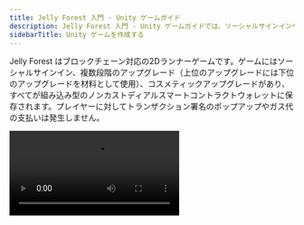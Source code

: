 ```yaml
---
title: Jelly Forest 入門 - Unity ゲームガイド
description: Jelly Forest 入門 - Unity ゲームガイドでは、ソーシャルサインインやアップグレード、コスメティックアイテムなどのブロックチェーン機能を備え、これらのアイテムがすべてスマートコントラクトウォレットに保存される2Dランナーゲームを紹介します。
sidebarTitle: Unity ゲームを作成する
---
```


Jelly Forest はブロックチェーン対応の2Dランナーゲームです。ゲームにはソーシャルサインイン、複数段階のアップグレード（上位のアップグレードには下位のアップグレードを材料として使用）、コスメティックアップグレードがあり、すべてが組み込み型のノンカストディアルスマートコントラクトウォレットに保存されます。プレイヤーに対してトランザクション署名のポップアップやガス代の支払いは発生しません。

<Frame>
  <video controls className="w-full aspect-video" src="https://pub-f048362b915448c9b012a2e03c189024.r2.dev/JellyForest.mp4" />
</Frame>

Google Play から[こちら](https://play.google.com/store/apps/details?id=app.sequence.jelly_forest)でダウンロードできます！

[なぜスマートコントラクトウォレットなのかはこちら](/solutions_old/technical-references/wallet-contracts/why)

[組み込みウォレットとは何かはこちら](/solutions/wallets/overview#what-are-the-differences-between-these-options)

このガイドでは、Jelly Forest をどのように開発したか、そして[Sequence の Unity SDK](/sdk/unity/overview/)を使ってご自身の web3 ゲームを作る方法を解説します！

## 1. ゲームループを作成する
最初のステップは基本的なゲームループの構築です。まずはマネタイズ戦略や、どのように web3 要素を活用するかも考えておきましょう！

ゲームループには、Unity Asset Store で [Infinite Runner Engine](https://assetstore.unity.com/packages/templates/systems/2d-3d-infinite-runner-engine-51328) を購入しました。このアセット内のデモシーン `JellyForest` を少し調整することで、iOS と Android で動作するビルドを作成できました。

## 2. ソーシャルサインインと Sequence の Embedded Wallet ソリューションを統合する

### 設定

1. [Package Manager を使って Sequence の Unity SDK をインストールする](/sdk/unity/installation#package-manager---recommended)
2. [Sequence Builder Console にサインインする](/solutions/builder/getting-started)
3. [Builder Console でゲーム用のプロジェクトを作成する](/support/builder/project-management)
4. [Builder Console で Embedded Wallet をセットアップする](/solutions/builder/embedded-wallet#embedded-wallet-in-builder)
5. `SequenceConfig` [スクリプタブルオブジェクト](https://docs.unity3d.com/Manual/class-ScriptableObject.html)（インストール時に Package Manager の Samples メニューからインポート）に、Builder で追加した Google および Apple のクライアントIDと、`WaaSConfigKey` に設定キーを入力してください。
   - Android と iOS のクライアントIDは、それぞれのプラットフォームに正しく設定するのを忘れずに！
6. [Builder Console から取得した Builder API キー](/solutions/builder/getting-started#claim-an-api-access-key) を `Settings > API Access Keys` の `prod` キーに入力してください。

### ソーシャルサインイン

1. プレイヤーがログインするための基本的なシーンを作成しましょう。
   - 私たちは[新しいシーンを作成](https://docs.unity3d.com/Manual/scenes-working-with.html#creating-a-new-scene)し、背景画像を追加しました。
2. `Canvas` を作成し、`Canvas Scaler` コンポーネントを追加して「Scale with Screen Size」UIスケールモードを使用します。これにより、LoginPanel や他の UI 要素がビルドターゲットを切り替えても自動的にスケーリングされます。
3. `LoginPanel` プレハブを Canvas の下にシーン階層へドラッグします。これは Project ウィンドウの `Packages > Sequence Embedded Wallet SDK > SequenceFrontend > Prefabs` にあります。
4. UI マネージャーを作成し、`LoginPanel` の `Open` を呼び出せるようにします。[実装例はこちら](https://github.com/0xsequence/sequence-unity-demo/blob/JellyForest/Scripts/UI/LoginScreenUIManager.cs)：

```csharp
private void Start()
{
    LoginPanel loginPanel = GetComponentInChildren<LoginPanel>();
    if (loginPanel == null)
    {
        Debug.LogError("LoginPanel not found!");
    }
    loginPanel.Open();
}
```

5. 階層内で `LoginPanel` プレハブとの参照を切り離し、シーンビューで自由に編集できるようにします。
   1. 階層内で `LoginPanel` ゲームオブジェクトを選択します。
   2. 階層内で `LoginPanel` ゲームオブジェクトを右クリックします。
   3. `Prefab > Unpack Completely` を選択します。
6. LoginPanel をゲームのテーマに合わせてカスタマイズしましょう。

LoginPanel はソーシャルサインインのロジックをすべて自動で処理します。実装方法が気になる場合は、`LoginPage` や `OpenIdAuthenticator` の実装を確認してみてください。
認証は [Open ID Connect Implicit Flow](https://auth0.com/docs/authenticate/login/oidc-conformant-authentication/oidc-adoption-implicit-flow) を利用しています。

### Sequence API でセッションを登録する
ソーシャルサインインが完了すると、自動的に Sequence WaaS（Wallet as a Service）API へセッション登録リクエストが送信されます。仕組みは以下の通りです：

ソーシャルサインインが完了すると、`OpenIdAuthenticator.SignedIn` イベントが発火します。これにより `SequenceLogin.ConnectToWaaS` で認可プロセスが始まります。

### ユーザーのウォレットを取得する
ウォレットを取得するには、`SequenceWallet.OnWalletCreated` イベントに購読する必要があります。

```csharp
SequenceWallet.OnWalletCreated += OnWalletCreatedHandler;
public void OnWalletCreatedHandler(SequenceWallet wallet) {
  // Do something
}
```

「Sequence Embedded Wallet SDK」の Package Manager ページの Samples から「Useful Scripts」経由で `SequenceConnector` をインポートすることを強くおすすめします。[初期コードが多数含まれており](https://github.com/0xsequence/sequence-unity/blob/master/Packages/Sequence-Unity/Sequence/Samples~/Scripts/SequenceConnector.cs)、SDK とのやりとりに便利なインターフェースとして機能します。JellyForest でも[このコードを多用しました](https://github.com/0xsequence/sequence-unity-demo/blob/JellyForest/Scripts/SequenceConnector.cs)。

JellyForest では、`SequenceWallet.OnWalletCreated` イベントが発火した際に次のシーンを読み込む [LevelLoader](https://github.com/0xsequence/sequence-unity-demo/blob/JellyForest/Scripts/LevelLoader.cs) MonoBehaviour も作成しました。

```csharp
private void Awake()
{
    SequenceWallet.OnWalletCreated += OnWalletCreated;
}

private void OnWalletCreated(SequenceWallet wallet)
{
    SceneManager.LoadScene("MenuScene");
}
```

Sequence の Embedded Wallet ソリューションの認証の仕組みについては、[ドキュメント](/solutions_old/wallets/embedded-wallet/overview)や[ブログ記事](https://sequence.xyz/blog/sequence-embedded-wallets)もご覧ください。

## 3. コレクティブルコントラクトをデプロイする
プレイヤーがサインインしてウォレットを持てるようになったので、コレクティブルを追加しましょう！

[ERC1155](https://eips.ethereum.org/EIPS/eip-1155) コントラクトの利用を強くおすすめします。ゲームに最適な柔軟なトークン規格です。Builder Console から監査済みの ERC1155 実装を簡単にデプロイできます：

<Frame>
  <video controls className="w-full aspect-video" src="/video/builder/03_Contracts.mp4" />
</Frame>

Jelly Forest でもこの方法を採用しました。

スマートコントラクトをデプロイしたら、[「Gas Sponsoring」ページ](/solutions/builder/gas-sponsorship#gas-sponsorship-in-builder)でコントラクトアドレスを Sponsored Address として追加するのを忘れずに！これにより、ゲームのスマートコントラクトとやりとりする際、ユーザーのガス代が自動的にあなたのコンピュートクレジットで肩代わりされます。

## 4. リモートミンターをデプロイする
Builder Console でデプロイした ERC1155 コントラクトは、デフォルトでトークンをミントするための権限が必要です。一見面倒に思えるかもしれませんが、これはとても重要です！これがなければ、誰でもコントラクトの mint メソッドを呼び出して無限にゲーム内アイテムを手に入れることができてしまいます。

Sequence ウォレット（または他のウォレット）を持つサーバーをデプロイし、Builder でミント権限を付与しましょう。

### Jelly Forest での実装例
Jelly Forest では、ゲームプレイ中に集めたコインがすべて ERC1155 トークンとしてミントされます。実装方法は以下の通りです：
1. [Cloudflare](https://www.cloudflare.com/) に登録します（ミントサービスのコードをホストするためですが、他の方法でも構いません）
2. ターミナルやコマンドラインを開きます
3. `git clone https://github.com/0xsequence-demos/cloudflare-worker-sequence-relayer.git` を実行し、続いて `cd cloudflare-worker-sequence-relayer`
4. `git checkout permissionedMinter`
5. `pnpm install` で依存関係をインストールします
6. wrangler をインストールします

```
pnpm install wrangler --save-dev
alias wrangler='./node_modules/.bin/wrangler'
```

そしてログインします

```
wrangler login
```

7. `wrangler.toml` を開きます
   1. `name` の文字列を変更してサーバー名を設定します
   2. 新しい[EOAウォレット](https://ethereum.stackexchange.com/questions/5828/what-is-an-eoa-account)を作成し、秘密鍵をエクスポートします。どのEOAウォレットでも構いません。Metamaskを使えば簡単に[ウォレットのセットアップ](https://support.metamask.io/hc/en-us/articles/360015489531-Getting-started-with-MetaMask)や[秘密鍵のエクスポート](https://support.metamask.io/hc/en-us/articles/360015289632-How-to-export-an-account-s-private-key)ができます。秘密鍵の取り扱いには十分ご注意ください。パソコンに平文で保存したり、バージョン管理にコミットしたりしないでください！この秘密鍵を`PKEY`に設定します。
   3. `CONTRACT_ADDRESS`を設定します。
   4. `PROJECT_ACCESS_KEY`を設定します。これは、先ほどBuilder Consoleで`SequenceConfig`スクリプタブルオブジェクトをセットアップした際に取得した本番用APIキーです。
   5. `CHAIN_HANDLE`を設定します。これが何かわからない場合は、Builder ConsoleのNode Gatewayページで各ネットワークの`CHAIN_HANDLE`を確認できます。
8. `pnpm dev` - これでサーバーがローカルにデプロイされます。どのlocalhostでデプロイされたかはコマンドラインに表示されます。
9. 別のコマンドラインウィンドウを開きます。
10. `curl http://localhost:8787` - 表示されたlocalhostに置き換えてください。これでサーバーにリクエストを送ります。
11. ローカルサーバーが動作しているコマンドライン上で、ミンターのウォレットアドレスがログに表示されるはずです。
12. このアドレスにBuilder Consoleでミント権限を付与します。
    1. `Contracts`から該当するコントラクトを探し、クリックして開きます。
    2. `Write Contract`をクリックします。
    3. `grantRole`を展開します。
    4. `role`には`0x9f2df0fed2c77648de5860a4cc508cd0818c85b8b8a1ab4ceeef8d981c8956a6`を入力します。これは`MINTER_ROLE`のKeccak-256ハッシュ値です。
    5. `account`にはミンターのウォレットアドレスを貼り付けます。
13. `wrangler deploy` - これで[Cloudflare Worker](https://developers.cloudflare.com/workers/)にコードがデプロイされ、ミント用のURLが発行されます。

これで準備完了です！サーバーにPOSTリクエストを送るときは、[C#で定義された](https://github.com/0xsequence/sequence-unity/blob/master/Packages/Sequence-Unity/Sequence/SequenceSDK/Relayer/MintingRequestProver.cs#L103)ボディを使います。`proof`はミントリクエストを送るクライアント側で生成されます。Unity SDKでは、[MintingRequestProver](https://github.com/0xsequence/sequence-unity/blob/master/Packages/Sequence-Unity/Sequence/SequenceSDK/Relayer/MintingRequestProver.cs#L27)によって実装されています。

## 5. ゲーム内トークンをプレイヤーのインベントリにミントする
パーミッション付きミンターサーバーのセットアップが完了したので、クライアント側（Made With Unityアプリ）を連携させ、プレイヤーにゲームプレイを通じてトークンを付与できるようにします。Unity SDKの`PermissionedMinter.MintToken`メソッドを呼び出すことで、パーミッション付きミンターにリクエストを送信できます。

Jelly Forestでは、プレイヤーがレベルを進むごとに多くのコインを集めます。これらはすべてERC1155トークンです。プレイヤーに快適なUXを提供するために、まだ解決すべき課題がいくつかあります。
1. ユーザーのインベントリにどのトークンや権利があるかを、どのようにチェーンから読み取るのでしょうか？
2. ブロックチェーンのトランザクションは、Arbitrumのような一部のチェーンでは高速ですが、即時ではありません。コイン（または他のアイテム）を集めてから、ゲーム内のインベントリに反映されるまで数秒待つ必要があるのは、一般的に良いユーザー体験とは言えません。
3. 一見すると、ユーザーがゲーム内でトークンを獲得するたびにトランザクションを送信したくなるかもしれません。しかし、特にJelly Forestのように大量のコイン（トークン）を集めるゲームでは、膨大な数のトランザクションが発生し、[ガス代](https://ethereum.org/en/developers/docs/gas/)が非常に高額になってしまいます！

それでは、Jelly ForestでUnity SDKを使ってこれらの課題をどのように解決したか見ていきましょう！

### 1. チェーンの読み取り
特定ユーザーのウォレット内トークンを読み取るのは複雑な作業ですが、[SequenceのIndexer](/api-references/indexer/overview)を使えば簡単です。[Unity SDKでも実装されています](/sdk/unity/power/read-from-blockchain)。

こちらはJelly Forestで、Indexerを使ってプレイヤーのウォレットからゲームのERC1155コントラクト内の全トークンを読み取るコード例です。

```csharp
private Dictionary<BigInteger, TokenBalance> _tokenBalances = new Dictionary<BigInteger, TokenBalance>();
private async Task GetTokenBalances(Page page = null)
{
    if (page == null)
    {
        page = new Page();
    }
    GetTokenBalancesReturn balances = await _indexer.GetTokenBalances(new GetTokenBalancesArgs(_userAddress, SequenceConnector.ContractAddress, false, page));
    int uniqueTokens = balances.balances.Length;
    for (int i = 0; i < uniqueTokens; i++)
    {
        _tokenBalances[balances.balances[i].tokenID] = balances.balances[i];
    }
    if (balances.page.more)
    {
        await GetTokenBalances(balances.page);
    }
}
```

### 2. キャッシュの構築
ブロックチェーンのトランザクションは即時反映されませんが、ユーザーには即時のフィードバックを提供したいので、シンプルなインメモリキャッシュを活用します。

Jelly Forestで最初に`SequenceWallet`を受け取った際、[SequenceConnector](https://github.com/0xsequence/sequence-unity-demo/blob/JellyForest/Scripts/SequenceConnector.cs)（ゲーム内でSequence SDKとやり取りする主なインターフェース）が`Inventory`を作成します。

```csharp
private void OnWalletCreated(SequenceWallet wallet)
{
    Wallet = wallet;
    Wallet.OnSendTransactionComplete += OnSendTransactionCompleteHandler;
    Wallet.OnSendTransactionFailed += OnSendTransactionFailedHandler;
    Wallet.OnSignMessageComplete += OnSignMessageCompleteHandler;
    Wallet.OnDeployContractComplete += OnDeployContractCompleteHandler;
    Wallet.OnDeployContractFailed += OnDeployContractFailedHandler;
    Wallet.OnDropSessionComplete += OnDropSessionCompleteHandler;
    Wallet.OnSessionsFound += OnSessionsFoundHandler;

    Inventory = new Inventory(Indexer, Wallet.GetWalletAddress(), ItemCatalogue); // [!code focus]

    _transactionQueuer.Setup(Wallet, Chain);
    _permissionedMinterTransactionQueuer.Setup(Wallet, Chain, "https://sequence-relayer-jelly-forest2.0xsequence.workers.dev/", ContractAddress);
}
```

この`Inventory`は、ゲーム内でシンプルなキャッシュとして使われます。作成時や必要に応じて、Indexerを使ってユーザーのウォレット内トークンを取得します。その後、ユーザーがトークンを獲得するたびにキャッシュ（`Inventory`）とオンチェーンデータを更新します。

`Inventory`の全実装は[こちらでご覧いただけます](https://github.com/0xsequence/sequence-unity-demo/blob/JellyForest/Scripts/Inventory.cs)

### 3. トランザクションキューの活用
SequenceのUnity SDKには、とても柔軟な[トランザクションキューイングシステム](https://github.com/0xsequence/sequence-unity/blob/master/Packages/Sequence-Unity/Sequence/SequenceSDK/Relayer/TransactionQueuer.cs)が用意されています。

Jelly Forestでは、[PermissionedMinterTransactionQueuer](https://github.com/0xsequence/sequence-unity/blob/master/Packages/Sequence-Unity/Sequence/SequenceSDK/Relayer/PermissionedMinterTransactionQueuer.cs)のMonoBehaviourを`SequenceConnector`のGameObjectにアタッチし、[Awakeで参照を取得しています](https://github.com/0xsequence/sequence-unity-demo/blob/JellyForest/Scripts/SequenceConnector.cs#L59)。

![PermissionedMinterTransactionQueuer](/images/guides/making-of-jelly-forest/TransactionQueuer.png)

[この設定が完了したら](https://github.com/0xsequence/sequence-unity-demo/blob/JellyForest/Scripts/SequenceConnector.cs#L78)、トークンを集めたときに「ミントトークン」を呼び出すだけです。

```csharp
public class CollectibleToken : Coin
{
    protected override void ObjectPicked()
    {
        base.ObjectPicked();
        if (SequenceConnector.Instance == null || SequenceConnector.Instance.Wallet == null)
        {
            Debug.LogWarning("No minting will happen. Make sure SequenceConnector is in the scene and user is logged in.");
            return;
        }
        SequenceConnector.Instance.MintFungibleToken(); // [!code focus]
    }
}
```

これにより`Inventory`が更新され、ミントトランザクションが`PermissionedMinterTransactionQueuer`のキューに追加されます。`PermissionedMinterTransactionQueuer`は、可能な限りトランザクションを自動的にまとめて、ガス代を最小限に抑えます。

Jelly Forestでは、プレイヤーがゲームオーバーになるたび、ただし、30秒未満の間隔では送信されないように設定しています。

#### どのくらいの頻度でトランザクションを送信するべきでしょうか？
Unity SDKを使えば、これは技術的な問題というよりゲームデザインの問題になります。

`TransactionQueuers`は、X秒ごとに自動で送信、関数呼び出しで促されたときに送信（ただしY秒未満では送信しない）、または促されたときに最小間隔（Y秒）を無視して即時送信、など柔軟に設定できます。

トランザクションキューアの設定を決める際に考慮すべきポイントをいくつか挙げます：
- トランザクション送信頻度が高いほど、ガス代も多くかかります。もちろん、選択するEVM互換ブロックチェーンによって、コストが許容範囲かどうかや送信できるトランザクション数・複雑さは大きく変わります。
- トランザクション送信頻度が低いほど、ゲーム内の状態（キャッシュ）とオンチェーン情報のズレが大きくなります。もしトランザクションが失敗した場合、プレイヤー体験を損なわずに復旧する方法が必要です。

Jelly Forestの例では、ショップでのトランザクションはユーザーにとって非常に重要だと考えました。ユーザーがアップグレードや帽子を手に入れたと思っても、トランザクションが失敗して取り消す必要が出たり、正当に獲得していないアイテムを余分にミントする事態は避けたいと考えました。そのため、ショップページでは購入トランザクション（およびTransactionQueuers内の全トランザクション）が完了するまでユーザーに待ってもらう仕様にしました。

```csharp
public async Task Buy()
{
    if (Status != ItemStatus.Available)
    {
        return;
    }

    if (SequenceConnector.Instance == null)
    {
        string error = "SequenceConnector not found. User has not logged in";
        Debug.LogError($"Failed to purchase shop item: {error}");
        OnFailedToPurchaseShopItem?.Invoke($"Failed to purchase shop item: {error}");
        return;

    SequenceConnector.Instance.AddToTransactionQueue(new PurchaseShopItemQueueableTransaction(this));
    TransactionReturn result = await SequenceConnector.Instance.SubmitQueuedTransactions(true, false); // [!code hl]
    if (result is SuccessfulTransactionReturn successfulTransactionReturn)
    {
        BurnTokensFromInventory();
        MintTokenInInventory()
        if (string.IsNullOrWhiteSpace(successfulTransactionReturn.txHash))
        {
            GetTransactionReceipt(successfulTransactionReturn);
        }
    }
    else if (result is FailedTransactionReturn failed)
    {
        string error = $"Transaction failed: {failed.error}";
        Debug.LogError(error);
        OnFailedToPurchaseShopItem?.Invoke($"Failed to purchase shop item: {error}");
    }
    else
    {
        throw new Exception("Unexpected transaction result type");
    }
}
```

## 6. ゲーム内トークンを他のトークンと交換してバーンする
Jelly Forestでは、コインや（場合によっては）下位のパワーアップをバーンすることで、パワーアップやコスメティックアイテムを購入できます。

この仕組みを有効化し、強制するために、シンプルな[BurnToMintスマートコントラクト](https://polygonscan.com/address/0x80329e7f4F006E3178Db369425329759157B5a2a#code)をデプロイしました。このコントラクトでは、特定のトークンIDに対してミント要件（必要なトークンIDとその数量）を指定できます。ERC1155トークンのバッチを受け取り、送信者が`data`パラメータでミントしたいトークンIDを指定すると、コントラクトは各トークンIDの必要数を受け取ったかどうかを確認します。条件を満たしていれば、コントラクトはトークンをバーンし、指定されたトークンIDを送信者（ユーザー）にミントします。条件を満たさない場合は、トランザクションが失敗し、ロールバックされます。

このコントラクトには、Builder Consoleでゲームコントラクトのミント権限を付与しています。
1. `Contracts`から該当するコントラクトを探し、クリックして開きます。
2. `Write Contract`をクリックします。
3. `grantRole`を展開します。
4. `role`には`0x9f2df0fed2c77648de5860a4cc508cd0818c85b8b8a1ab4ceeef8d981c8956a6`を入力します。これは`MINTER_ROLE`のKeccak-256ハッシュ値です。
5. `account`にはミンターのウォレットアドレスを貼り付けます。

:::danger
警告：上記で共有した`BurnToMint`スマートコントラクトは、第三者による監査を受けていません。再利用する際はご注意ください！
:::

ユーザーがショップでアップグレードやコスメティックアイテムを購入すると、[PurchaseShopItemQueueableTransaction](https://github.com/0xsequence/sequence-unity-demo/blob/JellyForest/Scripts/Items/ShopItem.cs#L109)を`SequenceConnector`内の[SequenceWalletTransactionQueuer](https://github.com/0xsequence/sequence-unity/blob/master/Packages/Sequence-Unity/Sequence/SequenceSDK/Relayer/SequenceWalletTransactionQueuer.cs)に追加し、`BurnToMint`スマートコントラクトへトランザクションを送信します。

```csharp
SequenceConnector.Instance.AddToTransactionQueue(new PurchaseShopItemQueueableTransaction(this));
```

## 7. ショップページの構築とミント要件の設定
Jelly Forestのショップページを作成し、各アップグレードや帽子の価格・ミント要件を設定する際、[Scriptable Objects](https://docs.unity3d.com/Manual/class-ScriptableObject.html)を使って[ShopItems](https://github.com/0xsequence/sequence-unity-demo/blob/JellyForest/Scripts/Items/ShopItem.cs)を定義することにしました。これにより、Inspectorでシリアライズできるため、調整や可視化が簡単です。また、これらのScriptable Objectを使って、各[Item](https://github.com/0xsequence/sequence-unity-demo/blob/JellyForest/Scripts/Items/Item.cs)の内容やトークンIDとの紐付けも行っています。

しかし、Scriptable Objectで定義したミント要件と、オンチェーンの`BurnToMint`コントラクトで定義したミント要件を同期させるのは手間がかかり、バグの原因にもなりやすいことが分かりました。

そこで、`ShopItem`のScriptable Object用に[エディタ拡張](https://learn.unity.com/tutorial/editor-scripting)を作成し、ボタンを追加しました。このボタンを押すと、オンチェーンで定義されているミント要件とScriptable Objectの内容が一致しているかを確認し、異なっていればScriptable Objectに合わせて`BurnToMint`コントラクトのミント要件を更新するトランザクションを送信します。トランザクションは、開発者のマシンに環境変数として保存された秘密鍵から作成されたEOAウォレットを使って送信されます。このEOAウォレットは、このコントラクトの[オーナー](https://docs.openzeppelin.com/contracts/2.x/access-control#ownership-and-ownable)です。

実際、ショップページは60秒ごと（およびページを開くたび）にスマートコントラクトへミント要件の変更を問い合わせ、UIを自動で更新しています。これにより、ゲームの経済バランスをアップデートなしでリアルタイムに調整できます！

下の動画をクリックしてください

<Frame>
  <video controls className="w-full aspect-video" src="https://pub-f048362b915448c9b012a2e03c189024.r2.dev/ShopItemExtension.mp4" />
</Frame>

[ShopItemEditorExtensionの実装はこちら](https://github.com/0xsequence/sequence-unity-demo/blob/JellyForest/Scripts/Editor/ShopItemEditorExtension.cs)をご覧ください。

# 8. 購入したアイテムをゲーム内で活用する
これで、プレイヤーはログインしてウォレットを取得し、トークンを獲得し、そのトークンでアイテムを購入できるようになりました。あとは、プレイヤーがアイテムを欲しくなる理由を作るだけです。つまり、ここからはゲーム開発者としての腕の見せ所です。魅力的なパワーアップやコスメティックを作りましょう！

ゲーム内でトークンを活用するには、ユーザーが指定したトークンIDを十分に所有しているかを確認し、そのトークンの効果を適用するだけです。

Jelly Forestでは、いくつかの[PowerUpTypes](https://github.com/0xsequence/sequence-unity-demo/blob/JellyForest/Scripts/Items/ItemCatalogue.cs#L13)を定義し、各`Item`に`PowerUpType`とティアを割り当てています。そして、[プレイヤーが所有する各タイプの最強パワーアップを`Inventory`から検索](https://github.com/0xsequence/sequence-unity-demo/blob/JellyForest/Scripts/Inventory.cs#L138)する仕組みを作っています。